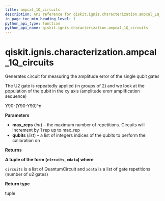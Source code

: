 ```yaml
---
title: ampcal_1Q_circuits
description: API reference for qiskit.ignis.characterization.ampcal_1Q_circuits
in_page_toc_min_heading_level: 1
python_api_type: function
python_api_name: qiskit.ignis.characterization.ampcal_1Q_circuits
---
```


<span id="qiskit-ignis-characterization-ampcal-1q-circuits" />

# qiskit.ignis.characterization.ampcal\_1Q\_circuits

<Function id="qiskit.ignis.characterization.ampcal_1Q_circuits" isDedicatedPage={true} github="https://github.com/qiskit-community/qiskit-ignis/tree/stable/0.6/qiskit/ignis/characterization/gates/circuits.py" signature="ampcal_1Q_circuits(max_reps, qubits)">
  Generates circuit for measuring the amplitude error of the single qubit gates

  The U2 gate is repeatedly applied (in groups of 2) and we look at the population of the qubit in the xy axis (amplitude erorr amplification sequence)

  Y90-(Y90-Y90)^n

  **Parameters**

  *   **max\_reps** (*int*) – the maximum number of repetitions. Circuits will increment by 1 rep up to max\_rep
  *   **qubits** (*list*) – a list of integers indices of the qubits to perform the calibration on

  **Returns**

  **A tuple of the form (`circuits`, `xdata`) where**

  `circuits` is a list of QuantumCircuit and `xdata` is a list of gate repetitions (number of u2 gates)

  **Return type**

  tuple
</Function>

